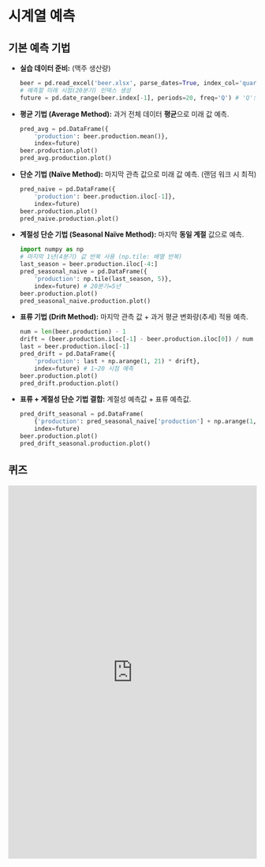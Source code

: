 
# 시계열 예측 

## 기본 예측 기법

*   **실습 데이터 준비:** (맥주 생산량)
    ```python
    beer = pd.read_excel('beer.xlsx', parse_dates=True, index_col='quarter')
    # 예측할 미래 시점(20분기) 인덱스 생성
    future = pd.date_range(beer.index[-1], periods=20, freq='Q') # 'Q': 분기말 빈도
    ```
*   **평균 기법 (Average Method):** 과거 전체 데이터 **평균**으로 미래 값 예측.
    ```python
    pred_avg = pd.DataFrame({
        'production': beer.production.mean()}, 
        index=future)
    beer.production.plot()
    pred_avg.production.plot()
    ```
*   **단순 기법 (Naïve Method):** 마지막 관측 값으로 미래 값 예측. (랜덤 워크 시 최적)
    ```python
    pred_naive = pd.DataFrame({
        'production': beer.production.iloc[-1]}, 
        index=future)
    beer.production.plot()
    pred_naive.production.plot()
    ```
*   **계절성 단순 기법 (Seasonal Naïve Method):** 마지막 **동일 계절** 값으로 예측.
    ```python
    import numpy as np
    # 마지막 1년(4분기) 값 반복 사용 (np.tile: 배열 반복)
    last_season = beer.production.iloc[-4:]
    pred_seasonal_naive = pd.DataFrame({
        'production': np.tile(last_season, 5)}, 
        index=future) # 20분기=5년
    beer.production.plot()
    pred_seasonal_naive.production.plot()
    ```
*   **표류 기법 (Drift Method):** 마지막 관측 값 + 과거 평균 변화량(추세) 적용 예측.
    ```python
    num = len(beer.production) - 1
    drift = (beer.production.iloc[-1] - beer.production.iloc[0]) / num # 전체 기간 평균 변화량
    last = beer.production.iloc[-1]
    pred_drift = pd.DataFrame({
        'production': last + np.arange(1, 21) * drift}, 
        index=future) # 1~20 시점 예측
    beer.production.plot()
    pred_drift.production.plot()
    ```
*   **표류 + 계절성 단순 기법 결합:** 계절성 예측값 + 표류 예측값.
    ```python
    pred_drift_seasonal = pd.DataFrame(
        {'production': pred_seasonal_naive['production'] + np.arange(1, 21) * drift}, 
        index=future)
    beer.production.plot()
    pred_drift_seasonal.production.plot()
    ```
<!--
## Prophet

*   Facebook 개발 시계열 예측 라이브러리.
*   **설치:** `conda install -y -c conda-forge prophet` (또는 `pip install prophet`)
*   **특징:**
    *   시계열 = **추세(trend) + 주기적변화(seasonality) + 휴일효과(holiday)** 분해 모델링.
    *   추세 변화점(changepoint) 자동/수동 감지.
    *   정상 시계열 아니어도 사용 가능.
    *   다양한 옵션(계절성 주기, 휴일 등) 설정 용이.
*   **기본 사용법:**
    ```python
    from prophet import Prophet
    import pandas as pd

    # 데이터 로드 (컬럼명 'ds', 'y' 필수)
    # df = pd.read_excel('manning.xlsx') # 예시 데이터
    # df.rename(columns={'Date': 'ds', 'Visits': 'y'}, inplace=True) # 컬럼명 변경 필요시

    # 모델 생성 및 학습
    m = Prophet()
    m.fit(df)

    # 미래 날짜 생성
    future = m.make_future_dataframe(periods=365) # 향후 365일 예측

    # 예측 수행
    forecast = m.predict(future)

    # 예측 결과 확인 (주요 컬럼)
    print(forecast[['ds', 'yhat', 'yhat_lower', 'yhat_upper']].tail())
    # ds:날짜, yhat:예측값, yhat_lower/upper: 불확실성 구간(신뢰구간 유사)

    # 예측 결과 시각화
    fig1 = m.plot(forecast)
    plt.show()

    # 성분 분해 시각화 (추세, 주별/연별 계절성 등)
    fig2 = m.plot_components(forecast)
    plt.show()
    ```
*   **추세 변화점 (Changepoint):**
    *   자동 감지 시각화:
        ```python
        from prophet.plot import add_changepoints_to_plot
        fig = m.plot(forecast)
        a = add_changepoints_to_plot(fig.gca(), m, forecast) # gca(): 현재 그래프 축 가져오기
        plt.show()
        ```
    *   수동 지정:
        ```python
        m = Prophet(changepoints=['2014-01-01']) # 특정 날짜 지정
        # ... fit, predict, plot ...
        ```
*   **휴일 효과:**
    *   휴일 정보 담은 DataFrame 별도 생성 (컬럼: `holiday`, `ds`, `lower_window`, `upper_window`).
    *   모델 생성 시 `holidays` 인자 전달.
        ```python
        # h1, h2: 플레이오프, 슈퍼볼 날짜 DataFrame (슬라이드 311 참고)
        # holidays = pd.concat([h1, h2])
        m = Prophet(holidays=holidays)
        # ... fit, predict, plot_components ...
        ```
    *   국가별 공휴일 자동 추가:
        ```python
        m = Prophet()
        m.add_country_holidays(country_name='US') # 미국 공휴일 추가
        # ... fit, predict ...
        ```
*   **계절성 옵션:**
    *   기본: 연(yearly), 주(weekly), 일(daily) 자동 감지 및 적용.
    *   끄기: `m = Prophet(weekly_seasonality=False)`
    *   임의 주기 추가:
        ```python
        # name:이름, period:주기(일), fourier_order: 복잡도(클수록 변동성 높음)
        m.add_seasonality(name='monthly', period=30.5, fourier_order=5)
        ```
*   **조건부 계절성:** 특정 조건 만족 시에만 적용되는 계절성.
    *   데이터에 조건 열 추가 (`on_season`, `off_season` 등).
    *   `add_seasonality` 시 `condition_name` 지정.
        ```python
        # 예: 시즌 중에만 적용되는 주별 계절성
        m.add_seasonality(name='weekly_on_season', period=7, fourier_order=3,
                          condition_name='on_season')
        ```
*   **외부 독립변수(Regressor) 추가:** (미래 값 알아야 예측 가능)
    ```python
    m = Prophet()
    m.add_regressor('Unemployment') # 실업률 변수 추가
    m.add_regressor('Income')      # 소득 변수 추가
    m.fit(df) # 학습 데이터에는 해당 변수 포함되어야 함

    # 예측 시 future 데이터프레임에도 해당 변수 값 필요
    # forecast = m.predict(future_with_regressors)

    # 추가된 독립변수 계수 확인
    from prophet.utilities import regressor_coefficients
    print(regressor_coefficients(m))
    ```
*   **성장 한계 설정 (Logistic Growth):** 데이터가 특정 상한/하한 수렴 시.
    *   데이터에 'cap'(상한), 'floor'(하한) 열 추가.
    *   모델 생성 시 `growth='logistic'` 지정.
        ```python
        df['cap'] = 8.5 # 상한값 설정
        m = Prophet(growth='logistic')
        m.fit(df)
        # 예측 시 future에도 'cap' 열 필요
        # future['cap'] = 8.5
        # forecast = m.predict(future)
        # m.plot(forecast)
        ```

-->
## 퀴즈

<iframe src="https://tally.so/embed/nrqyGL?alignLeft=1&hideTitle=1&transparentBackground=1&dynamicHeight=1" loading="lazy" width="100%" height="757" frameborder="0" marginheight="0" marginwidth="0" title="[통계] 시계열 예측"></iframe>

